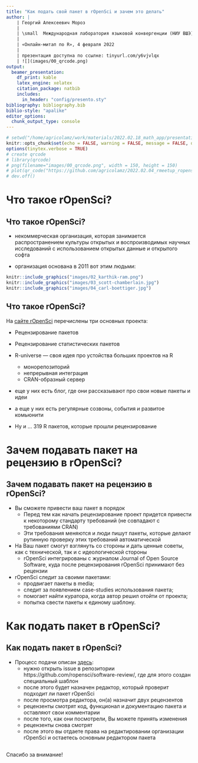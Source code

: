 ```yaml
---
title: "Как подать свой пакет в rOpenSci и зачем это делать"
author: |
    | Георгий Алексеевич Мороз
    | 
    | \small  Международная лаборатория языковой конвергенции (НИУ ВШЭ)
    |
    | «Онлайн-митап по R», 4 февраля 2022
    |
    | презентация доступна по ссылке: tinyurl.com/y6vjvlqx
    | ![](images/00_qrcode.png)
output: 
  beamer_presentation:
    df_print: kable
    latex_engine: xelatex
    citation_package: natbib
    includes:
      in_header: "config/presento.sty"
bibliography: bibliography.bib
biblio-style: "apalike"
editor_options: 
  chunk_output_type: console
---
```


```r
# setwd("/home/agricolamz/work/materials/2022.02.18_math_app/presentation")
knitr::opts_chunk$set(echo = FALSE, warning = FALSE, message = FALSE, dev='cairo_pdf')
options(tinytex.verbose = TRUE)
# create qrcode
# library(qrcode)
# png(filename="images/00_qrcode.png", width = 150, height = 150)
# plot(qr_code("https://github.com/agricolamz/2022.02.04_rmeetup_ropensci/raw/master/2022.02.04_moroz_ropensci.pdf"))
# dev.off()
```

[//]: # комментарий

# Что такое rOpenSci?

## Что такое rOpenSci?

* некоммерческая организация, которая занимается распространением культуры открытых и воспроизводимых научных исследований с использованием открытых данные и открытого софта

* организация основана в 2011 вот этим людьми:

```r
knitr::include_graphics("images/02_karthik-ram.png")
knitr::include_graphics("images/03_scott-chamberlain.jpg")
knitr::include_graphics("images/04_carl-boettiger.jpg")
```

## Что такое rOpenSci?

На [сайте rOpenSci](https://ropensci.org) перечислены три основных проекта:

* Рецензирование пакетов
* Рецензирование статистических пакетов
* R-universe --- своя идея про устойства больших проектов на R
    * монорепозиторий
    * непрерывная интеграция
    * CRAN-образный сервер \pause
* еще у них есть блог, где они рассказывают про свои новые пакеты и идеи
* а еще у них есть регулярные созвоны, события и развитое комьюнити
\pause

* Ну и ... 319 R пакетов, которые прошли рецензирование

# Зачем подавать пакет на рецензию в rOpenSci?

## Зачем подавать пакет на рецензию в rOpenSci?

* Вы сможете привести ваш пакет в порядок
    * Перед тем как начать рецензирование проект придется привести к некоторому стандарту требований (не совпадают с требованиями CRAN)
    * Эти требования меняются и люди пишут пакеты, которые делают рутинную проверку этих требований автоматической \pause
* На Ваш пакет смогут взглянуть со стороны и дать ценные советы, как с технической, так и с идеологической стороны
    * rOpenSci интегрированы с журналом Journal of Open Source Software, куда после рецензирования rOpenSci принимают без рецензии \pause
* rOpenSci следит за своими пакетами:
    * продвигает пакеты в media;
    * следит за появлением case-studies использования пакета;
    * помогает найти куратора, когда автор решил отойти от проекта;
    * попытка свести пакеты к единому шаблону.

# Как подать пакет в rOpenSci?

## Как подать пакет в rOpenSci?

* Процесс подачи описан [здесь](https://ropensci.org/software-review/):
    * нужно открыть issue в репозитории https://github.com/ropensci/software-review/, где для этого создан специальный шаблон
    * после этого будет назначен редактор, который проверит подходит ли пакет rOpenSci
    * после просмотра редактора, он(а) назначит двух рецензентов
    * рецензенты смотрят код, функционал и документацию пакета и оставляют свои комментарии
    * после того, как они посмотрели, Вы можете принять изменения
    * рецензенты снова смотрят
    * после этого вы отдаете права на редактировании организации rOpenSci и остаетесь основным редактором пакета

## {}

\LARGE Спасибо за внимание!
